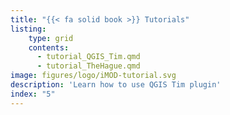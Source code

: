 ```yaml
---
title: "{{< fa solid book >}} Tutorials"
listing:
    type: grid
    contents:
      - tutorial_QGIS_Tim.qmd
      - tutorial_TheHague.qmd
image: figures/logo/iMOD-tutorial.svg
description: 'Learn how to use QGIS Tim plugin'
index: "5"
---
```





